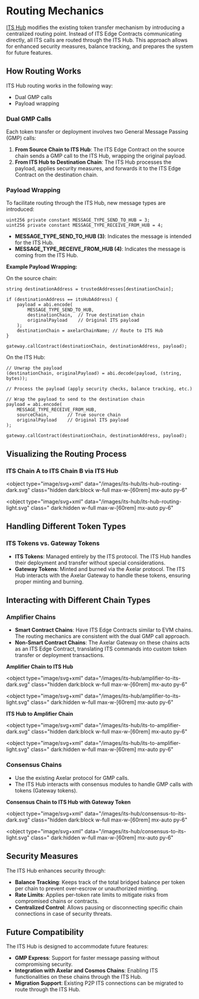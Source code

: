 # Routing Mechanics

[ITS Hub](/dev/amplifier/its-hub/introduction/) modifies the existing token transfer mechanism by introducing a centralized routing point. Instead of ITS Edge Contracts communicating directly, all ITS calls are routed through the ITS Hub. This approach allows for enhanced security measures, balance tracking, and prepares the system for future features.

## How Routing Works

ITS Hub routing works in the following way:

- Dual GMP calls
- Payload wrapping

### Dual GMP Calls

Each token transfer or deployment involves two General Message Passing (GMP) calls:

1. **From Source Chain to ITS Hub**: The ITS Edge Contract on the source chain sends a GMP call to the ITS Hub, wrapping the original payload.
2. **From ITS Hub to Destination Chain**: The ITS Hub processes the payload, applies security measures, and forwards it to the ITS Edge Contract on the destination chain.

### Payload Wrapping

To facilitate routing through the ITS Hub, new message types are introduced:

```solidity
uint256 private constant MESSAGE_TYPE_SEND_TO_HUB = 3;
uint256 private constant MESSAGE_TYPE_RECEIVE_FROM_HUB = 4;
```

- **MESSAGE_TYPE_SEND_TO_HUB (3)**: Indicates the message is intended for the ITS Hub.
- **MESSAGE_TYPE_RECEIVE_FROM_HUB (4)**: Indicates the message is coming from the ITS Hub.

**Example Payload Wrapping:**

On the source chain:

```solidity
string destinationAddress = trustedAddresses[destinationChain];

if (destinationAddress == itsHubAddress) {
    payload = abi.encode(
        MESSAGE_TYPE_SEND_TO_HUB,
        destinationChain,  // True destination chain
        originalPayload    // Original ITS payload
    );
    destinationChain = axelarChainName; // Route to ITS Hub
}

gateway.callContract(destinationChain, destinationAddress, payload);
```

On the ITS Hub:

```solidity
// Unwrap the payload
(destinationChain, originalPayload) = abi.decode(payload, (string, bytes));

// Process the payload (apply security checks, balance tracking, etc.)

// Wrap the payload to send to the destination chain
payload = abi.encode(
    MESSAGE_TYPE_RECEIVE_FROM_HUB,
    sourceChain,       // True source chain
    originalPayload    // Original ITS payload
);

gateway.callContract(destinationChain, destinationAddress, payload);
```

## Visualizing the Routing Process

### ITS Chain A to ITS Chain B via ITS Hub

<object
  type="image/svg+xml"
  data="/images/its-hub/its-hub-routing-dark.svg"
  class="hidden dark:block w-full max-w-[60rem] mx-auto py-6"
></object>
<object
  type="image/svg+xml"
  data="/images/its-hub/its-hub-routing-light.svg"
  class=" dark:hidden w-full max-w-[60rem] mx-auto py-6"
></object>

## Handling Different Token Types

### ITS Tokens vs. Gateway Tokens

- **ITS Tokens**: Managed entirely by the ITS protocol. The ITS Hub handles their deployment and transfer without special considerations.
- **Gateway Tokens**: Minted and burned via the Axelar protocol. The ITS Hub interacts with the Axelar Gateway to handle these tokens, ensuring proper minting and burning.

## Interacting with Different Chain Types

### Amplifier Chains

- **Smart Contract Chains**: Have ITS Edge Contracts similar to EVM chains. The routing mechanics are consistent with the dual GMP call approach.
- **Non-Smart Contract Chains**: The Axelar Gateway on these chains acts as an ITS Edge Contract, translating ITS commands into custom token transfer or deployment transactions.

**Amplifier Chain to ITS Hub**

<object
  type="image/svg+xml"
  data="/images/its-hub/amplifier-to-its-dark.svg"
  class="hidden dark:block w-full max-w-[60rem] mx-auto py-6"
></object>
<object
  type="image/svg+xml"
  data="/images/its-hub/amplifier-to-its-light.svg"
  class=" dark:hidden w-full max-w-[60rem] mx-auto py-6"
></object>

**ITS Hub to Amplifier Chain**

<object
  type="image/svg+xml"
  data="/images/its-hub/its-to-amplifier-dark.svg"
  class="hidden dark:block w-full max-w-[60rem] mx-auto py-6"
></object>
<object
  type="image/svg+xml"
  data="/images/its-hub/its-to-amplifier-light.svg"
  class=" dark:hidden w-full max-w-[60rem] mx-auto py-6"
></object>

### Consensus Chains

- Use the existing Axelar protocol for GMP calls.
- The ITS Hub interacts with consensus modules to handle GMP calls with tokens (Gateway tokens).

**Consensus Chain to ITS Hub with Gateway Token**

<object
  type="image/svg+xml"
  data="/images/its-hub/consensus-to-its-dark.svg"
  class="hidden dark:block w-full max-w-[60rem] mx-auto py-6"
></object>
<object
  type="image/svg+xml"
  data="/images/its-hub/consensus-to-its-light.svg"
  class=" dark:hidden w-full max-w-[60rem] mx-auto py-6"
></object>

## Security Measures

The ITS Hub enhances security through:

- **Balance Tracking**: Keeps track of the total bridged balance per token per chain to prevent over-escrow or unauthorized minting.
- **Rate Limits**: Applies per-token rate limits to mitigate risks from compromised chains or contracts.
- **Centralized Control**: Allows pausing or disconnecting specific chain connections in case of security threats.

## Future Compatibility

The ITS Hub is designed to accommodate future features:

- **GMP Express**: Support for faster message passing without compromising security.
- **Integration with Axelar and Cosmos Chains**: Enabling ITS functionalities on these chains through the ITS Hub.
- **Migration Support**: Existing P2P ITS connections can be migrated to route through the ITS Hub.
